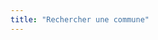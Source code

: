 ```yaml
---
title: "Rechercher une commune"
---
```


<body>
  <div id="searchSection"></div>
  <script src="libs/jquery/jquery-3.7.1.min.js"></script>
  <script src="communes.js"></script>
</body>
